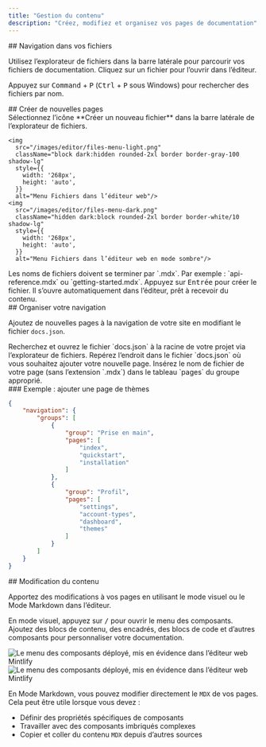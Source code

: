 ```yaml
---
title: "Gestion du contenu"
description: "Créez, modifiez et organisez vos pages de documentation"
---
```


<div id="navigating-your-files">
  ## Navigation dans vos fichiers
</div>

Utilisez l’explorateur de fichiers dans la barre latérale pour parcourir vos fichiers de documentation. Cliquez sur un fichier pour l’ouvrir dans l’éditeur.

Appuyez sur <kbd>Command</kbd> + <kbd>P</kbd> (<kbd>Ctrl</kbd> + <kbd>P</kbd> sous Windows) pour rechercher des fichiers par nom.

<div id="creating-new-pages">
  ## Créer de nouvelles pages
</div>

<Steps>
  <Step title="Créer un nouveau fichier">
    Sélectionnez l’icône **Créer un nouveau fichier** dans la barre latérale de l’explorateur de fichiers.
    
    <img
      src="/images/editor/files-menu-light.png"
      className="block dark:hidden rounded-2xl border border-gray-100 shadow-lg"
      style={{
        width: '268px',
        height: 'auto',
      }}
      alt="Menu Fichiers dans l’éditeur web"/>
    <img
      src="/images/editor/files-menu-dark.png"
      className="hidden dark:block rounded-2xl border border-white/10 shadow-lg"
      style={{
        width: '268px',
        height: 'auto',
      }}
      alt="Menu Fichiers dans l’éditeur web en mode sombre"/>
  </Step>
  <Step title="Saisir un nom de fichier">
    Les noms de fichiers doivent se terminer par `.mdx`. Par exemple : `api-reference.mdx` ou `getting-started.mdx`.
  </Step>
  <Step title="Créer et ouvrir">
    Appuyez sur <kbd>Entrée</kbd> pour créer le fichier. Il s’ouvre automatiquement dans l’éditeur, prêt à recevoir du contenu.
  </Step>
</Steps>

<div id="organizing-your-navigation">
  ## Organiser votre navigation
</div>

Ajoutez de nouvelles pages à la navigation de votre site en modifiant le fichier `docs.json`.

<Steps>
  <Step title="Ouvrir docs.json">
    Recherchez et ouvrez le fichier `docs.json` à la racine de votre projet via l’explorateur de fichiers.
  </Step>
  <Step title="Repérer la section navigation">
    Repérez l’endroit dans le fichier `docs.json` où vous souhaitez ajouter votre nouvelle page.
  </Step>
  <Step title="Ajouter votre page">
    Insérez le nom de fichier de votre page (sans l’extension `.mdx`) dans le tableau `pages` du groupe approprié.
  </Step>
</Steps>

<div id="example-adding-a-themes-page">
  ### Exemple : ajouter une page de thèmes
</div>

```json title="Adding a themes page to the Profile group" highlight="18"
{
    "navigation": {
        "groups": [
            {
                "group": "Prise en main",
                "pages": [
                    "index",
                    "quickstart", 
                    "installation"
                ]
            },
            {
                "group": "Profil",
                "pages": [
                    "settings",
                    "account-types", 
                    "dashboard",
                    "themes"
                ]
            }
        ]
    }
}
```


<div id="editing-content">
  ## Modification du contenu
</div>

Apportez des modifications à vos pages en utilisant le mode visuel ou le Mode Markdown dans l’éditeur.

En mode visuel, appuyez sur <kbd>/</kbd> pour ouvrir le menu des composants. Ajoutez des blocs de contenu, des encadrés, des blocs de code et d’autres composants pour personnaliser votre documentation.

<Frame>
  <img 
    src="/images/editor/component-menu-light.png" 
    alt="Le menu des composants déployé, mis en évidence dans l’éditeur web Mintlify" 
    className="block dark:hidden" 
  />
  <img 
    src="/images/editor/component-menu-dark.png" 
    alt="Le menu des composants déployé, mis en évidence dans l’éditeur web Mintlify" 
    className="hidden dark:block" 
  />
</Frame>

En Mode Markdown, vous pouvez modifier directement le `MDX` de vos pages. Cela peut être utile lorsque vous devez :

- Définir des propriétés spécifiques de composants
- Travailler avec des composants imbriqués complexes
- Copier et coller du contenu `MDX` depuis d’autres sources